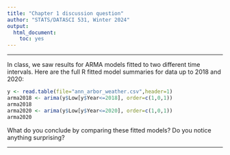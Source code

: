 ```yaml
---
title: "Chapter 1 discussion question"
author: "STATS/DATASCI 531, Winter 2024"
output:
  html_document:
    toc: yes
---
```


\newcommand\prob{\mathbb{P}}
\newcommand\E{\mathbb{E}}
\newcommand\var{\mathrm{Var}}
\newcommand\cov{\mathrm{Cov}}

-----------

In class, we saw results for ARMA models fitted to two different time intervals. Here are the full R fitted model summaries for data up to 2018 and 2020:

```r
y <- read.table(file="ann_arbor_weather.csv",header=1)
arma2018 <- arima(y$Low[y$Year<=2018], order=c(1,0,1))
arma2018
arma2020 <- arima(y$Low[y$Year<=2020], order=c(1,0,1))
arma2020
```

What do you conclude by comparing these fitted models? Do you notice anything surprising? 

------------
